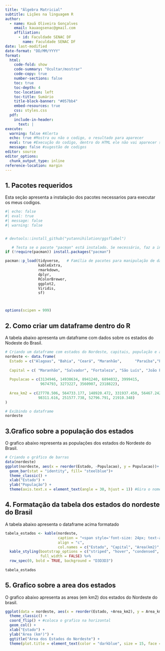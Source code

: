 ---
title: "Álgebra Matricial"
subtitle: Lições na linguagem R
author:
  - name: Kauã Oliveira Gonçalves
    email: kauaogsenac@gmail.com
    affiliation: 
      - id: Faculdade SENAC DF
        name: Faculdade SENAC DF
date: last-modified
date-format: "DD/MM/YYYY"
format:
  html:
    code-fold: show
    code-summary: "Ocultar/mostrar"
    code-copy: true
    number-sections: false
    toc: true
    toc-depth: 4
    toc-location: left
    toc-title: Sumário
    title-block-banner: "#057bb4"
    embed-resources: true
    css: styles.css
  pdf:
    include-in-header: 
      text: |
execute:
  warning: false #Alerta
  echo: true #Mostra ou não o codigo, o resultado para aparecer
  eval: true #Execução do codigo, dentro do HTML ele não vai aparecer se estiver false
  message: false #sugestão de codigos
editor: source
editor_options: 
  chunk_output_type: inline
reference-location: margin
---

## 1. Pacotes requeridos
Esta seção apresenta a instalação dos pacotes necessarios para executar os meus codigos.      

```{r}
#| echo: false
#| eval: true
#| message: false
#| warning: false


# devtools::install_github("yutannihilation/ggsflabel")

   # Testa se o pacote "pacman" está instalado. Se necessário, faz a instalação
if (!require(pacman)) install.packages("pacman")

pacman::p_load(tidyverse,   # Família de pacotes para manipulação de dados
               kableExtra,
               rmarkdown,
               dplyr,
               RColorBrewer,
               ggplot2,
               Viridis,
               sf)



options(scipen = 999)
```


## 2. Como criar um dataframe dentro do R
A tabela abaixo apresenta um dataframe com dados sobre os estados do Nodeste do Brasil.

```{r}
# Criando um dataframe com estados do Nordeste, capitais, população e área
nordeste <- data.frame(
  Estado = c("Alagoas", "Bahia", "Ceará", "Maranhão",      "Paraíba","Pernambuco", "Piauí", "Rio Grande do Norte", "Sergipe"),
  
  Capital = c( "Maranhão", "Salvador", "Fortaleza", "São Luís", "João Pessoa", "Recife", "Teresina", "Natal", "Aracaju"),
  
  Populacao = c(3134946, 14930634, 8941240, 6894032, 3999415,
                9674793, 3273227, 3560907, 2318822),
  
  Area_km2 = c(27778.506, 564733.177, 148920.472, 331937.450, 56467.242, 
               98311.616, 251577.738, 52796.791, 21910.348)
)

# Exibindo o dataframe
nordeste
```

## 3.Grafico sobre a população dos estados
O grafico abaixo representa as populações dos estados do Nordeste do Brasil.

```{r}
# Criando o gráfico de barras
data(nordeste)
ggplot(nordeste, aes(x = reorder(Estado, -Populacao), y = Populacao))+
  geom_bar(stat = "identity", fill= "steelblue")+
  theme_classic() +
  xlab("Estado") +
  ylab("População") +
  theme(axis.text.x = element_text(angle = 30, hjust = 1)) #Gira o nome em 45 graus
```


## 4. Formatação da tabela dos estados do nordeste do Brasil
A tabela abaixo apresenta o dataframe acima formatado

```{r}
tabela_estados <- kable(nordeste,
                        caption = "<span style='font-size: 24px; text-align: center; bold = TRUE; display: block;'>Tabela 1: Estados do Nordeste</span>",
                        align = "c", 
                        col.names = c("Estado", "Capital", "Area(km2)", "População")) %>%
  kable_styling(bootstrap_options = c("striped", "hover", "condensed", "responsive"),
                full_width = FALSE) %>%
  row_spec(0, bold = TRUE, background = "D3D3D3")
  
tabela_estados
```

## 5. Grafico sobre a area dos estados
O grafico abaixo apresenta as areas (em km2) dos estados do Nordeste do brasil.

```{r}
ggplot(data = nordeste, aes(x = reorder(Estado, +Area_km2), y = Area_km2)) +
  theme_classic() +
  coord_flip() + #coloca o grafico na horizontal
  geom_col() +
  xlab("Estado") +
  ylab("Área (km²)") +
  ggtitle("Área dos Estados do Nordeste") +
  theme(plot.title = element_text(color = "darkblue", size = 15, face = "bold"),margin(10, 100, 10, 1))
```

